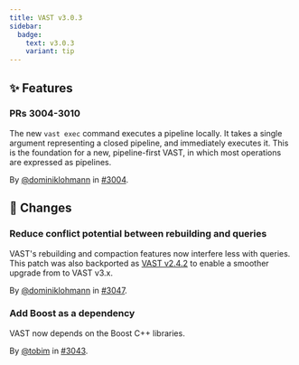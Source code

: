 ```yaml
---
title: VAST v3.0.3
sidebar:
  badge:
    text: v3.0.3
    variant: tip
---
```


## ✨ Features

### PRs 3004-3010

The new `vast exec` command executes a pipeline locally. It takes a single
argument representing a closed pipeline, and immediately executes it. This is
the foundation for a new, pipeline-first VAST, in which most operations are
expressed as pipelines.

By [@dominiklohmann](https://github.com/dominiklohmann) in [#3004](https://github.com/tenzir/tenzir/pull/3004).

## 🔄 Changes

### Reduce conflict potential between rebuilding and queries

VAST's rebuilding and compaction features now interfere less with queries. This
patch was also backported as [VAST v2.4.2](https://vast.io/changelog#v242) to
enable a smoother upgrade from to VAST v3.x.

By [@dominiklohmann](https://github.com/dominiklohmann) in [#3047](https://github.com/tenzir/tenzir/pull/3047).

### Add Boost as a dependency

VAST now depends on the Boost C++ libraries.

By [@tobim](https://github.com/tobim) in [#3043](https://github.com/tenzir/tenzir/pull/3043).
